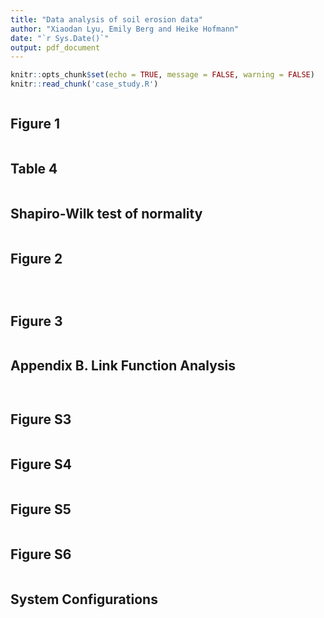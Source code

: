 ```yaml
---
title: "Data analysis of soil erosion data"
author: "Xiaodan Lyu, Emily Berg and Heike Hofmann"
date: "`r Sys.Date()`"
output: pdf_document
---
```


```r
knitr::opts_chunk$set(echo = TRUE, message = FALSE, warning = FALSE)
knitr::read_chunk('case_study.R')
```

```r
```

## Figure 1
```r
```

## Table 4
```r
```

## Shapiro-Wilk test of normality
```r
```

## Figure 2
```r
```

```r
```

```r
```

## Figure 3
```r
```

## Appendix B. Link Function Analysis
```r
```

```r
```

## Figure S3
```r
```

## Figure S4
```r
```

## Figure S5
```r
```

## Figure S6
```r
```

## System Configurations
```r
```
